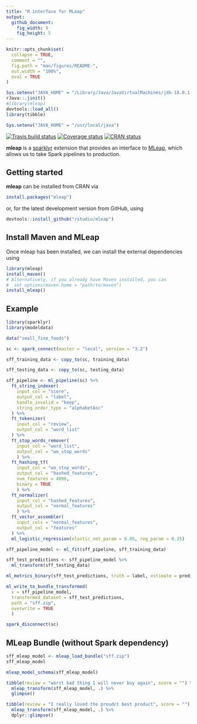 ```yaml
---
title: "R interface for MLeap"
output:
  github_document:
    fig_width: 9
    fig_height: 5
---
```


```r
knitr::opts_chunk$set(
  collapse = TRUE,
  comment = "",
  fig.path = "man/figures/README-",
  out.width = "100%",
  eval = TRUE
)

Sys.setenv("JAVA_HOME" = "/Library/Java/JavaVirtualMachines/jdk-18.0.1.1.jdk/Contents/Home")
rJava::.jinit() 
#library(mleap)
devtools::load_all()
library(tibble)

Sys.setenv("JAVA_HOME" = "/usr/local/java")

```

[![Travis build status](https://travis-ci.org/rstudio/mleap.svg?branch=master)](https://travis-ci.org/rstudio/mleap) [![Coverage status](https://codecov.io/gh/rstudio/mleap/branch/master/graph/badge.svg)](https://codecov.io/github/rstudio/mleap?branch=master) [![CRAN status](https://www.r-pkg.org/badges/version/mleap)](https://cran.r-project.org/package=mleap)

**mleap** is a [sparklyr](http://spark.rstudio.com/) extension that provides an interface to [MLeap](https://github.com/combust/mleap), which allows us to take Spark pipelines to production.

## Getting started

**mleap** can be installed from CRAN via

```r
install.packages("mleap")
```

or, for the latest development version from GitHub, using

```r
devtools::install_github("rstudio/mleap")
```

## Install Maven and MLeap

Once mleap has been installed, we can install the external dependencies using

```r
library(mleap)
install_maven()
# Alternatively, if you already have Maven installed, you can 
#  set options(maven.home = "path/to/maven")
install_mleap()

```

## Example

```r
library(sparklyr)
library(modeldata)

data("small_fine_foods")

sc <- spark_connect(master = "local", version = "3.2")

sff_training_data <- copy_to(sc, training_data)

sff_testing_data <- copy_to(sc, testing_data)
```


```r
sff_pipeline <- ml_pipeline(sc) %>% 
  ft_string_indexer(
    input_col = "score",
    output_col = "label",
    handle_invalid = "keep",
    string_order_type = "alphabetAsc"
  ) %>% 
  ft_tokenizer(
    input_col = "review",
    output_col = "word_list"
  ) %>% 
  ft_stop_words_remover(
    input_col = "word_list", 
    output_col = "wo_stop_words"
    ) %>% 
  ft_hashing_tf(
    input_col = "wo_stop_words", 
    output_col = "hashed_features", 
    num_features = 4096,
    binary = TRUE
    ) %>%
  ft_normalizer(
    input_col = "hashed_features", 
    output_col = "normal_features"
    ) %>% 
  ft_vector_assembler(
    input_cols = "normal_features",
    output_col = "features"
  ) %>% 
  ml_logistic_regression(elastic_net_param = 0.05, reg_param = 0.25)  

sff_pipeline_model <- ml_fit(sff_pipeline, sff_training_data)

sff_test_predictions <- sff_pipeline_model %>% 
  ml_transform(sff_testing_data) 

ml_metrics_binary(sff_test_predictions, truth = label, estimate = prediction)
```


```r
ml_write_to_bundle_transformed(
  x = sff_pipeline_model,  
  transformed_dataset = sff_test_predictions,  
  path = "sff.zip", 
  overwrite = TRUE
  )

spark_disconnect(sc) 
```

## MLeap Bundle (without Spark dependency)

```r
sff_mleap_model <- mleap_load_bundle("sff.zip")
sff_mleap_model
```

```r
mleap_model_schema(sff_mleap_model)
```
```r
tibble(review = "worst bad thing I will never buy again", score = "") %>% 
  mleap_transform(sff_mleap_model, .) %>% 
  glimpse()
```

```r
tibble(review = "I really loved the proudct best product", score = "") %>% 
  mleap_transform(sff_mleap_model, .) %>% 
  dplyr::glimpse()
```
